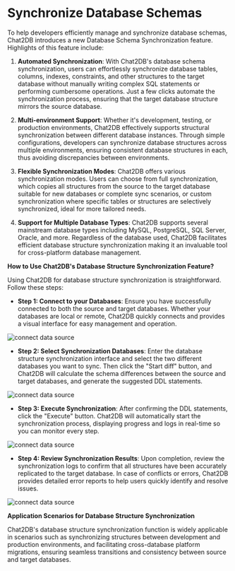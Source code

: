 # Synchronize Database Schemas

To help developers efficiently manage and synchronize database schemas, Chat2DB introduces a new Database Schema Synchronization feature. Highlights of this feature include:

1. **Automated Synchronization**: With Chat2DB's database schema synchronization, users can effortlessly synchronize database tables, columns, indexes, constraints, and other structures to the target database without manually writing complex SQL statements or performing cumbersome operations. Just a few clicks automate the synchronization process, ensuring that the target database structure mirrors the source database.

2. **Multi-environment Support**: Whether it's development, testing, or production environments, Chat2DB effectively supports structural synchronization between different database instances. Through simple configurations, developers can synchronize database structures across multiple environments, ensuring consistent database structures in each, thus avoiding discrepancies between environments.

3. **Flexible Synchronization Modes**: Chat2DB offers various synchronization modes. Users can choose from full synchronization, which copies all structures from the source to the target database suitable for new databases or complete sync scenarios, or custom synchronization where specific tables or structures are selectively synchronized, ideal for more tailored needs.

4. **Support for Multiple Database Types**: Chat2DB supports several mainstream database types including MySQL, PostgreSQL, SQL Server, Oracle, and more. Regardless of the database used, Chat2DB facilitates efficient database structure synchronization making it an invaluable tool for cross-platform database management.

**How to Use Chat2DB's Database Structure Synchronization Feature?**

Using Chat2DB for database structure synchronization is straightforward. Follow these steps:

- **Step 1: Connect to your Databases**: Ensure you have successfully connected to both the source and target databases. Whether your databases are local or remote, Chat2DB quickly connects and provides a visual interface for easy management and operation.

![connect data source](/image/plugins/schemas1.png)

- **Step 2: Select Synchronization Databases**: Enter the database structure synchronization interface and select the two different databases you want to sync. Then click the "Start diff" button, and Chat2DB will calculate the schema differences between the source and target databases, and generate the suggested DDL statements.

![connect data source](/image/plugins/schemas2.png)
  
- **Step 3: Execute Synchronization**: After confirming the DDL statements, click the "Execute" button. Chat2DB will automatically start the synchronization process, displaying progress and logs in real-time so you can monitor every step.

![connect data source](/image/plugins/schemas3.png)
  
- **Step 4: Review Synchronization Results**: Upon completion, review the synchronization logs to confirm that all structures have been accurately replicated to the target database. In case of conflicts or errors, Chat2DB provides detailed error reports to help users quickly identify and resolve issues.

![connect data source](/image/plugins/schemas4.png)

**Application Scenarios for Database Structure Synchronization**

Chat2DB's database structure synchronization function is widely applicable in scenarios such as synchronizing structures between development and production environments, and facilitating cross-database platform migrations, ensuring seamless transitions and consistency between source and target databases.